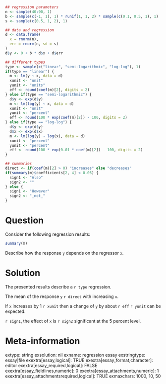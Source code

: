 ```r
## regression parameters
n <- sample(40:90, 1)
b <- sample(c(-1, 1), 1) * runif(1, 1, 2) * sample(c(0.1, 0.5, 1), 1)
s <- sample(c(0.5, 1, 2), 1)

## data and regression
d <- data.frame(
  x = rnorm(n),
  err = rnorm(n, sd = s)
)
d$y <- 0 + b * d$x + d$err

## different types
type <- sample(c("linear", "semi-logarithmic", "log-log"), 1)
if(type == "linear") {
  m <- lm(y ~ x, data = d)
  xunit <- "unit" 
  yunit <- "units"
  eff <- round(coef(m)[2], digits = 2)
} else if(type == "semi-logarithmic") {
  d$y <- exp(d$y)
  m <- lm(log(y) ~ x, data = d)
  xunit <- "unit" 
  yunit <- "percent"
  eff <- round(100 * exp(coef(m)[2]) - 100, digits = 2)
} else if(type == "log-log") {
  d$y <- exp(d$y)
  d$x <- exp(d$x)
  m <- lm(log(y) ~ log(x), data = d)
  xunit <- "percent" 
  yunit <- "percent"
  eff <- round(100 * exp(0.01 * coef(m)[2]) - 100, digits = 2)
}

## summaries
direct <- if(coef(m)[2] > 0) "increases" else "decreases"
if(summary(m)$coefficients[2, 4] < 0.05) {
  sign1 <- "Also"
  sign2 <- ""
} else {
  sign1 <- "However"
  sign2 <- "_not_"
}
```

Question
========
Consider the following regression results:

```r
summary(m)
```

Describe how the response `y` depends on the regressor `x`.


Solution
========
The presented results describe a `r type` regression.

The mean of the response `y` `r direct` with increasing `x`.

If `x` increases by 1 `r xunit` then a change of `y` by about `r eff` `r yunit` can be expected.

`r sign1`, the effect of `x` is `r sign2` significant at the 5 percent level.


Meta-information
================
extype: string
exsolution: nil
exname: regression essay
exstringtype: essay|file
exextra[essay,logical]: TRUE
exextra[essay_format,character]: editor
exextra[essay_required,logical]: FALSE
exextra[essay_fieldlines,numeric]: 0
exextra[essay_attachments,numeric]: 1
exextra[essay_attachmentsrequired,logical]: TRUE
exmaxchars: 1000, 10, 50
